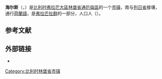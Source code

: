 {{noteTA|G1=比利时地名}}
{{Infobox Belgium municipality
|name             = 海尔斯
|native_name      = Heers
|picture          = Kasteelheers.jpg
|picture-legend   = 海尔斯教堂
|map              = Heers Limburg Belgium Map.svg
|map-legend       = 海尔斯在[[林堡省_(比利时)|林堡省]]的位置
|arms             = Heers wapen.svg
|flag             = Heers vlag.svg
|region           = {{BE-REG-FLE}}
|community        = {{BE-NL}}
|province         = {{BE-PROV-LI}}
|arrondissement   = [[通厄倫區|通厄倫區]]
|nis              = 73022
|pyramid-date=
|0-19=
|20-64=
|65=
|foreigners=
|foreigners-date  =
|mayor            = Henri Dumont ([[开放弗拉芒自由民主党|VLDumont]])
|majority         = [[开放弗拉芒自由民主党|VLDumont]]
|postal-codes     = 3870
|telephone-area   = 011
|web              = [http://www.heers.be/ www.heers.be]
|coordinates      = {{coord|50|45|N|05|17|E|region:BE|display=inline,title}}
}}
'''海尔斯'''（{{lang-nl|Heers}}，{{IPA-fr|ˈɦeːrs|-|Nl-heers.ogg}}）是[[比利时|比利时]][[弗拉芒大區|弗拉芒大區]][[林堡省_(比利时)|林堡省]][[通厄倫區|通厄倫區]]的一个[[市镇_(比利时)|市镇]]，南与[[列日省|列日省]]接壤，通行[[荷蘭語|荷蘭語]]，是[[弗拉芒社群|弗拉芒社群]]的一部分，人口{{wikidata|property|normal+|P1082}}人（{{wikidata|qualifier|P1082|P585}}）。

== 参考文献 ==
{{Reflist}}

==外部链接==
* {{Commons category-inline|Heers}}

{{比利时林堡省市镇}}
{{Authority control}}
{{DEFAULTSORT:Heers}}
[[Category:比利时林堡省市镇|Category:比利时林堡省市镇]]
{{LimburgBE-geo-stub}}